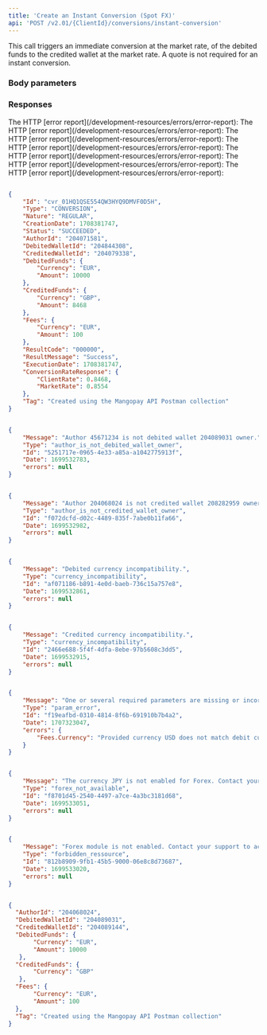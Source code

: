 ```yaml
---
title: 'Create an Instant Conversion (Spot FX)'  
api: 'POST /v2.01/{ClientId}/conversions/instant-conversion'  
---
```



This call triggers an immediate conversion at the market rate, of the debited funds to the credited wallet at the market rate. A quote is not required for an instant conversion.  

### Body parameters  

<AuthorId4 />  

<DebitedWalletId1 />  

<CreditedWalletId1 />  

<DebitedFunds />  

<CreditedFunds />  

<Fees8 />  

<Tag3 />  

### Responses  

<AccordionGroup><Accordion title="200 - Succeeded">  

<IdResponse />  

<Type9Response />  

<NatureResponse />  

<CreationDateResponse />  

<Status2Response />  

<AuthorId4Response />  

<DebitedWalletId2Response />  

<CreditedWalletId3Response />  

<DebitedFundsResponse />  

<CreditedFundsResponse />  

<Fees11Response />  

<ResultCodeResponse />  

<ResultMessageResponse />  

<ExecutionDateResponse />  

<ConversionRateResponseResponse />  

<Tag2Response />
</Accordion>
<Accordion title="400 - Author not debited wallet owner">
The HTTP [error report](/development-resources/errors/error-report):
<ErrorReport_Message />
<ErrorReport_Type />
<ErrorReport_Id />
<ErrorReport_Date />
<ErrorReport_errors />
</Accordion>
<Accordion title="400 - Author not credited wallet owner">
The HTTP [error report](/development-resources/errors/error-report):
<ErrorReport_Message />
<ErrorReport_Type />
<ErrorReport_Id />
<ErrorReport_Date />
<ErrorReport_errors />
</Accordion>
<Accordion title="400 - Debited funds currency doesn’t match debited wallet currency">
The HTTP [error report](/development-resources/errors/error-report):
<ErrorReport_Message />
<ErrorReport_Type />
<ErrorReport_Id />
<ErrorReport_Date />
<ErrorReport_errors />
</Accordion>
<Accordion title="400 - Credited funds currency doesn’t match credited wallet currency">
The HTTP [error report](/development-resources/errors/error-report):
<ErrorReport_Message />
<ErrorReport_Type />
<ErrorReport_Id />
<ErrorReport_Date />
<ErrorReport_errors />
</Accordion>
<Accordion title="400 - Fees currency doesn't match debited funds currency">
The HTTP [error report](/development-resources/errors/error-report):
<ErrorReport_Message />
<ErrorReport_Type />
<ErrorReport_Id />
<ErrorReport_Date />
<ErrorReport_errors />
</Accordion>
<Accordion title="403 Currency not activated">
The HTTP [error report](/development-resources/errors/error-report):
<ErrorReport_Message />
<ErrorReport_Type />
<ErrorReport_Id />
<ErrorReport_Date />
<ErrorReport_errors />
</Accordion>
<Accordion title="403 FX feature not activated">
The HTTP [error report](/development-resources/errors/error-report):
<ErrorReport_Message />
<ErrorReport_Type />
<ErrorReport_Id />
<ErrorReport_Date />
<ErrorReport_errors />
</Accordion>
</AccordionGroup>

<ResponseExample>  

```json 200 Succeeded  

{
    "Id": "cvr_01HQ1QSE554QW3HYQ9DMVF0D5H",
    "Type": "CONVERSION",
    "Nature": "REGULAR",
    "CreationDate": 1708381747,
    "Status": "SUCCEEDED",
    "AuthorId": "204071581",
    "DebitedWalletId": "204844308",
    "CreditedWalletId": "204079338",
    "DebitedFunds": {
        "Currency": "EUR",
        "Amount": 10000
    },
    "CreditedFunds": {
        "Currency": "GBP",
        "Amount": 8468
    },
    "Fees": {
        "Currency": "EUR",
        "Amount": 100
    },
    "ResultCode": "000000",
    "ResultMessage": "Success",
    "ExecutionDate": 1708381747,
    "ConversionRateResponse": {
        "ClientRate": 0.8468,
        "MarketRate": 0.8554
    },
    "Tag": "Created using the Mangopay API Postman collection"
}  

 ```  

```json 400 Author not debited wallet owner  

{
    "Message": "Author 45671234 is not debited wallet 204089031 owner.",
    "Type": "author_is_not_debited_wallet_owner",
    "Id": "5251717e-0965-4e33-a85a-a1042775913f",
    "Date": 1699532783,
    "errors": null
}  

 ```  

```json 400 Author not credited wallet owner  

{
    "Message": "Author 204068024 is not credited wallet 208282959 owner.",
    "Type": "author_is_not_credited_wallet_owner",
    "Id": "f072dcfd-d02c-4489-835f-7abe0b11fa66",
    "Date": 1699532982,
    "errors": null
}  

 ```  

```json 400 Debited funds currency doesn’t match debited wallet currency  

{
    "Message": "Debited currency incompatibility.",
    "Type": "currency_incompatibility",
    "Id": "af071186-b891-4e0d-baeb-736c15a757e8",
    "Date": 1699532861,
    "errors": null
}  

 ```  

```json 400 Credited funds currency doesn’t match credited wallet currency  

{
    "Message": "Credited currency incompatibility.",
    "Type": "currency_incompatibility",
    "Id": "2466e688-5f4f-4dfa-8ebe-97b5608c3dd5",
    "Date": 1699532915,
    "errors": null
}  

 ```  

```json 400 Fees currency doesn't match debited funds currency  

{
    "Message": "One or several required parameters are missing or incorrect. An incorrect resource ID also raises this kind of error.",
    "Type": "param_error",
    "Id": "f19eafbd-0310-4814-8f6b-691910b7b4a2",
    "Date": 1707323047,
    "errors": {
        "Fees.Currency": "Provided currency USD does not match debit currency of GBP"
    }
}  

 ```  

```json 403 Currency not activated  

{
    "Message": "The currency JPY is not enabled for Forex. Contact your support to activate this feature.",
    "Type": "forex_not_available",
    "Id": "f8701d45-2540-4497-a7ce-4a3bc3181d68",
    "Date": 1699533051,
    "errors": null
}  

 ```  

```json 403 FX feature not activated  

{
    "Message": "Forex module is not enabled. Contact your support to activate this feature.",
    "Type": "forbidden_ressource",
    "Id": "812b8909-9fb1-45b5-9000-06e8c8d73687",
    "Date": 1699533020,
    "errors": null
}  

 ```  

</ResponseExample>  

<RequestExample>  
  
```json REST  

{
  "AuthorId": "204068024",
  "DebitedWalletId": "204089031",
  "CreditedWalletId": "204089144",
  "DebitedFunds": {
       "Currency": "EUR",
       "Amount": 10000
   },
  "CreditedFunds": {
       "Currency": "GBP"
   },
  "Fees": {
       "Currency": "EUR",
       "Amount": 100
  },
  "Tag": "Created using the Mangopay API Postman collection"
}  
```  

  
</RequestExample>